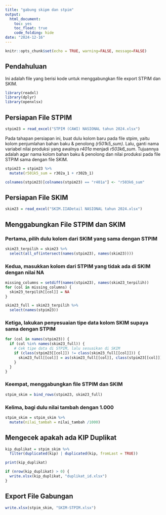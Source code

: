 ```yaml
---
title: "gabung skipm dan stpim"
output: 
  html_document:
    toc: yes
    toc_float: true
    code_folding: hide
date: "2024-12-16"
---
```


```r
knitr::opts_chunk$set(echo = TRUE, warning=FALSE, message=FALSE)
```

## Pendahuluan

Ini adalah file yang berisi kode untuk menggabungkan file export STPIM dan SKIM.

```r
library(readxl)
library(dplyr)
library(openxlsx)
```

## Persiapan File STPIM

```r
stpim23 = read_excel("STPIM (CAWI) NASIONAL tahun 2024.xlsx")
```

Pada tahapan persiapan ini, buat dulu kolom baru pada file stpim, yaitu kolom penjumlahan bahan baku & penolong *(r501k5_sum)*. Lalu, ganti nama variabel nilai produksi yang awalnya *r401a* menjadi *r503k6_sum*. Tujuannya adalah agar nama kolom bahan baku & penolong dan nilai produksi pada file STPIM sama dengan file SKIM.

```r
stpim23 = stpim23 %>%
  mutate(r501k5_sum = r302a_1 + r302b_1)

colnames(stpim23)[colnames(stpim23) == "r401a"] <- "r503k6_sum"
```

## Persiapan File SKIM

```r
skim23 = read_excel("SKIM.IIADetail NASIONAL tahun 2024.xlsx")
```

## Menggabungkan File STPIM dan SKIM

### Pertama, pilih dulu kolom dari SKIM yang sama dengan STPIM

```r
skim23_terpilih = skim23 %>%
  select(all_of(intersect(names(stpim23), names(skim23))))
```

### Kedua, masukkan kolom dari STPIM yang tidak ada di SKIM dengan nilai NA

```r
missing_columns = setdiff(names(stpim23), names(skim23_terpilih))
for (col in missing_columns) {
  skim23_terpilih[[col]] = NA
}

skim23_full = skim23_terpilih %>%
  select(names(stpim23))
```

### Ketiga, lakukan penyesuaian tipe data kolom SKIM supaya sama dengan STPIM

```r
for (col in names(stpim23)) {
  if (col %in% names(skim23_full)) {
    # Cek tipe data di STPIM, lalu sesuaikan di SKIM
    if (class(stpim23[[col]]) != class(skim23_full[[col]])) {
      skim23_full[[col]] = as(skim23_full[[col]], class(stpim23[[col]]))
    }
  }
}
```

### Keempat, menggabungkan file STPIM dan SKIM

```r
stpim_skim = bind_rows(stpim23, skim23_full)
```

### Kelima, bagi dulu nilai tambah dengan 1.000

```r
stpim_skim = stpim_skim %>%
  mutate(nilai_tambah = nilai_tambah /1000)
```

## Mengecek apakah ada KIP Duplikat

```r
kip_duplikat = stpim_skim %>%
  filter(duplicated(kip) | duplicated(kip, fromLast = TRUE))

print(kip_duplikat)
```
```r
if (nrow(kip_duplikat) > 0) {
  write.xlsx(kip_duplikat, "duplikat_id.xlsx")
}
```

## Export File Gabungan

```r
write.xlsx(stpim_skim, "SKIM-STPIM.xlsx")
```

